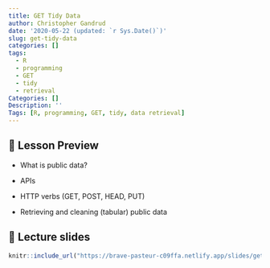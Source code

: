 ```yaml
---
title: GET Tidy Data
author: Christopher Gandrud
date: '2020-05-22 (updated: `r Sys.Date()`)'
slug: get-tidy-data
categories: []
tags:
  - R
  - programming
  - GET
  - tidy
  - retrieval
Categories: []
Description: ''
Tags: [R, programming, GET, tidy, data retrieval]
---
```


## 📝 Lesson Preview

- What is public data?

- APIs

- HTTP verbs (GET, POST, HEAD, PUT)

- Retrieving and cleaning (tabular) public data

## 📣 Lecture slides

```r
knitr::include_url("https://brave-pasteur-c09ffa.netlify.app/slides/get-tidy-data")
```